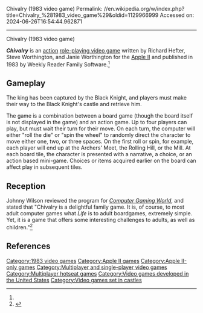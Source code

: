 Chivalry (1983 video game)
Permalink: //en.wikipedia.org/w/index.php?title=Chivalry_%281983_video_game%29&oldid=1129966999
Accessed on: 2024-06-26T16:54:44.962871



------
Chivalry (1983 video game)
{{Short description|1983 action video game}}
{{more citations needed|date=March 2017}}
{{Use dmy dates|date=September 2020}}
{{Infobox video game
|title = Chivalry
|image = Chivalry.jpg
|developer = Optimum Resource<ref name="retrog">{{cite web |url=https://www.retrogamer.net/retro_games80/chivalry/ |title=CHIVALRY |date=24 June 2014 |website=Retro Gamer |publisher=Future Publishing |access-date=2017-05-29}}</ref>
|publisher = Weekly Reader Family Software<ref name="giantlist"/>
|designer = Richard Hefter<br>Steve Worthington<br>Janie Worthington<ref name="giantlist"/>
|engine =
|released = {{vgrelease|NA|1983}}
|genre = [[Role-playing video game|Role-playing game]]
|modes = [[Single-player]], hot seat multi-player
|platforms = [[Apple II series|Apple II]]
}}

'''''Chivalry''''' is an [[action video game|action]] [[role-playing video game]] written by Richard Hefter, Steve Worthington, and Janie Worthington for the [[Apple II series|Apple II]] and published in 1983 by Weekly Reader Family Software.<ref name="giantlist"/>

==Gameplay==
The king has been captured by the Black Knight, and players must make their way to the Black Knight's castle and retrieve him.

The game is a combination between a board game (though the board itself is not displayed in the game) and an action game. Up to four players can play, but must wait their turn for their move. On each turn, the computer will either "roll the die" or "spin the wheel" to randomly direct the character to move either one, two, or three spaces. On the first roll or spin, for example, each player will end up at the Archers' Meet, the Rolling Hill, or the Mill. At each board tile, the character is presented with a narrative, a choice, or an action based mini-game. Choices or items acquired earlier on the board can affect play in subsequent tiles.

==Reception==  
Johnny Wilson reviewed the program for ''[[Computer Gaming World]]'', and stated that "Chivalry is a delightful family game. It is, of course, to most adult computer games what ''Life'' is to adult boardgames, extremely simple. Yet, it is a game that offers some interesting challenges to adults, as well as children."<ref name="CGW16">{{cite magazine |last=Wilson |first=Johnny |title=Micro-Reviews |magazine=Computer Gaming World |date=June 1984 |volume=1 |issue=16 |pages=33–34}}</ref>

==References==
{{reflist|refs=
<ref name="giantlist">{{cite web|title=The Giant List of Classic Game Programmers|url=https://dadgum.com/giantlist/|last1=Hague|first1=James}}</ref>
}}

[[Category:1983 video games]]
[[Category:Apple II games]]
[[Category:Apple II-only games]]
[[Category:Multiplayer and single-player video games]]
[[Category:Multiplayer hotseat games]]
[[Category:Video games developed in the United States]]
[[Category:Video games set in castles]]


{{rpg-videogame-stub}}